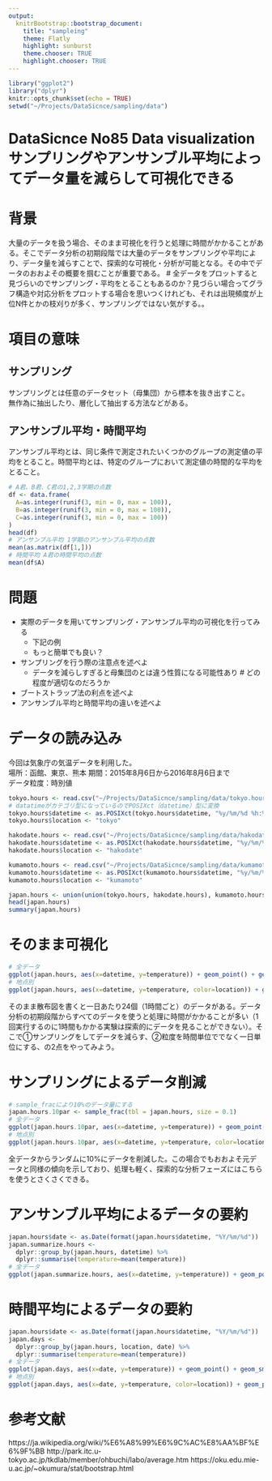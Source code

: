 ```yaml
---
output:
  knitrBootstrap::bootstrap_document:
    title: "sampleing"
    theme: Flatly
    highlight: sunburst
    theme.chooser: TRUE
    highlight.chooser: TRUE
---
```


```r
library("ggplot2")
library("dplyr")
knitr::opts_chunk$set(echo = TRUE)
setwd("~/Projects/DataSicnce/sampling/data")
```

# DataSicnce No85 Data visualization サンプリングやアンサンブル平均によってデータ量を減らして可視化できる


# 背景
大量のデータを扱う場合、そのまま可視化を行うと処理に時間がかかることがある。そこでデータ分析の初期段階では大量のデータをサンプリングや平均により、データ量を減らすことで、探索的な可視化・分析が可能となる。その中でデータのおおよその概要を掴むことが重要である。
# 全データをプロットすると見づらいのでサンプリング・平均をとることもあるのか？見づらい場合ってグラフ構造や対応分析をプロットする場合を思いつくけれども、それは出現頻度が上位N件とかの枝刈りが多く、サンプリングではない気がする。。

# 項目の意味
## サンプリング
サンプリングとは任意のデータセット（母集団）から標本を抜き出すこと。  
無作為に抽出したり、層化して抽出する方法などがある。

## アンサンブル平均・時間平均
アンサンブル平均とは、同じ条件で測定されたいくつかのグループの測定値の平均をとること。時間平均とは、特定のグループにおいて測定値の時間的な平均をとること。
```r
# A君、B君、C君の1,2,3学期の点数
df <- data.frame(
  A=as.integer(runif(3, min = 0, max = 100)),
  B=as.integer(runif(3, min = 0, max = 100)),
  C=as.integer(runif(3, min = 0, max = 100))
)
head(df)
# アンサンブル平均 1学期のアンサンブル平均の点数
mean(as.matrix(df[1,]))
# 時間平均 A君の時間平均の点数
mean(df$A)
```

# 問題

- 実際のデータを用いてサンプリング・アンサンブル平均の可視化を行ってみる
    - 下記の例
    - もっと簡単でも良い？
- サンプリングを行う際の注意点を述べよ
    - データを減らしすぎると母集団のとは違う性質になる可能性あり # どの程度が適切なのだろうか
- ブートストラップ法の利点を述べよ
- アンサンブル平均と時間平均の違いを述べよ


# データの読み込み
今回は気象庁の気温データを利用した。  
場所：函館、東京、熊本
期間：2015年8月6日から2016年8月6日まで  
データ粒度：時別値  
```r
tokyo.hours <- read.csv("~/Projects/DataSicnce/sampling/data/tokyo.hours.csv", quote="")
# datatimeがカテゴリ型になっているのでPOSIXct（datetime）型に変換
tokyo.hours$datetime <- as.POSIXct(tokyo.hours$datetime, "%y/%m/%d %h:%m:%s")
tokyo.hours$location <- "tokyo"

hakodate.hours <- read.csv("~/Projects/DataSicnce/sampling/data/hakodate.hours.csv", quote="")
hakodate.hours$datetime <- as.POSIXct(hakodate.hours$datetime, "%y/%m/%d %h:%m:%s")
hakodate.hours$location <- "hakodate"

kumamoto.hours <- read.csv("~/Projects/DataSicnce/sampling/data/kumamoto.hours.csv", quote="")
kumamoto.hours$datetime <- as.POSIXct(kumamoto.hours$datetime, "%y/%m/%d %h:%m:%s")
kumamoto.hours$location <- "kumamoto"

japan.hours <- union(union(tokyo.hours, hakodate.hours), kumamoto.hours)
head(japan.hours)
summary(japan.hours)
```

# そのまま可視化
```r
# 全データ
ggplot(japan.hours, aes(x=datetime, y=temperature)) + geom_point() + geom_smooth(span=0.3)
# 地点別
ggplot(japan.hours, aes(x=datetime, y=temperature, color=location)) + geom_point() + geom_smooth(span=0.3, color="black") + facet_wrap(~location)
```
そのまま散布図を書くと一日あたり24個（1時間ごと）のデータがある。データ分析の初期段階からすべてのデータを使うと処理に時間がかかることが多い（1回実行するのに1時間もかかる実験は探索的にデータを見ることができない）。そこで①サンプリングをしてデータを減らす、②粒度を時間単位ででなく一日単位にする、の2点をやってみよう。  


# サンプリングによるデータ削減
```r
# sample_fracにより10%のデータ量にする
japan.hours.10par <- sample_frac(tbl = japan.hours, size = 0.1)
# 全データ
ggplot(japan.hours.10par, aes(x=datetime, y=temperature)) + geom_point() + geom_smooth(span=0.3)
# 地点別
ggplot(japan.hours.10par, aes(x=datetime, y=temperature, color=location)) + geom_point() + geom_smooth(span=0.3, color="black") + facet_wrap(~location)
```
全データからランダムに10%にデータを削減した。この場合でもおおよそ元データと同様の傾向を示しており、処理も軽く、探索的な分析フェーズにはこちらを使うとさくさくできる。

# アンサンブル平均によるデータの要約
```r
japan.hours$date <- as.Date(format(japan.hours$datetime, "%Y/%m/%d"))
japan.summarize.hours <- 
  dplyr::group_by(japan.hours, datetime) %>%
  dplyr::summarise(temperature=mean(temperature))
# 全データ 
ggplot(japan.summarize.hours, aes(x=datetime, y=temperature)) + geom_point() + geom_smooth(span=0.3)
```

# 時間平均によるデータの要約
```r
japan.hours$date <- as.Date(format(japan.hours$datetime, "%Y/%m/%d"))
japan.days <- 
  dplyr::group_by(japan.hours, location, date) %>%
  dplyr::summarise(temperature=mean(temperature))
# 全データ
ggplot(japan.days, aes(x=date, y=temperature)) + geom_point() + geom_smooth(span=0.3)
# 地点別
ggplot(japan.days, aes(x=date, y=temperature, color=location)) + geom_point() + geom_smooth(span=0.3, color="black") + facet_wrap(~location)
```

# 参考文献
https://ja.wikipedia.org/wiki/%E6%A8%99%E6%9C%AC%E8%AA%BF%E6%9F%BB
http://park.itc.u-tokyo.ac.jp/tkdlab/member/ohbuchi/labo/average.htm
https://oku.edu.mie-u.ac.jp/~okumura/stat/bootstrap.html
